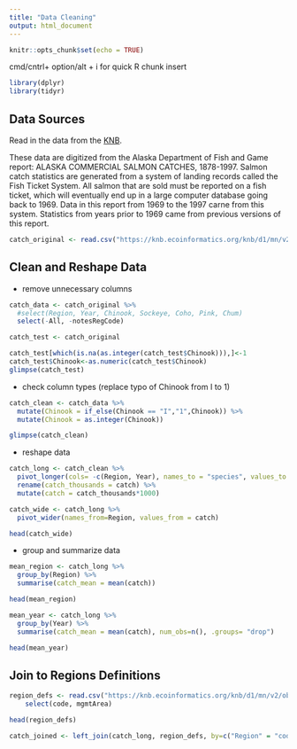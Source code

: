 ```yaml
---
title: "Data Cleaning"
output: html_document
---
```


```r
knitr::opts_chunk$set(echo = TRUE)
```

cmd/cntrl+ option/alt + i for quick R chunk insert

```r
library(dplyr)
library(tidyr)
```

## Data Sources

Read in the data from the [KNB](https://knb.ecoinformatics.org/view/df35b.304.2).

These data are digitized from the Alaska Department of Fish and Game report: ALASKA COMMERCIAL SALMON CATCHES, 1878-1997. Salmon catch statistics are generated from a system of landing records called the Fish Ticket System. All salmon that are sold must be reported on a fish ticket, which will eventually end up in a large computer database going back to 1969. Data in this report from 1969 to the 1997 carne from this system. Statistics from years prior to 1969 came from previous versions of this report.


```r
catch_original <- read.csv("https://knb.ecoinformatics.org/knb/d1/mn/v2/object/df35b.302.1")


```

## Clean and Reshape Data

* remove unnecessary columns

```r
catch_data <- catch_original %>%
  #select(Region, Year, Chinook, Sockeye, Coho, Pink, Chum)
  select(-All, -notesRegCode)

catch_test <- catch_original

catch_test[which(is.na(as.integer(catch_test$Chinook))),]<-1
catch_test$Chinook<-as.numeric(catch_test$Chinook)
glimpse(catch_test)
```

* check column types (replace typo of Chinook from I to 1)

```r
catch_clean <- catch_data %>%
  mutate(Chinook = if_else(Chinook == "I","1",Chinook)) %>%
  mutate(Chinook = as.integer(Chinook))

glimpse(catch_clean)

```

* reshape data

```r
catch_long <- catch_clean %>%
  pivot_longer(cols= -c(Region, Year), names_to = "species", values_to = "catch") %>%
  rename(catch_thousands = catch) %>%
  mutate(catch = catch_thousands*1000)
```


```r
catch_wide <- catch_long %>%
  pivot_wider(names_from=Region, values_from = catch)

head(catch_wide)
```

* group and summarize data

```r
mean_region <- catch_long %>%
  group_by(Region) %>%
  summarise(catch_mean = mean(catch))

head(mean_region)
```

```r
mean_year <- catch_long %>% 
  group_by(Year) %>%
  summarise(catch_mean = mean(catch), num_obs=n(), .groups= "drop")

head(mean_year)
```

## Join to Regions Definitions


```r
region_defs <- read.csv("https://knb.ecoinformatics.org/knb/d1/mn/v2/object/df35b.303.1") %>% 
    select(code, mgmtArea)

head(region_defs)
```
```r
catch_joined <- left_join(catch_long, region_defs, by=c("Region" = "code"))

```

